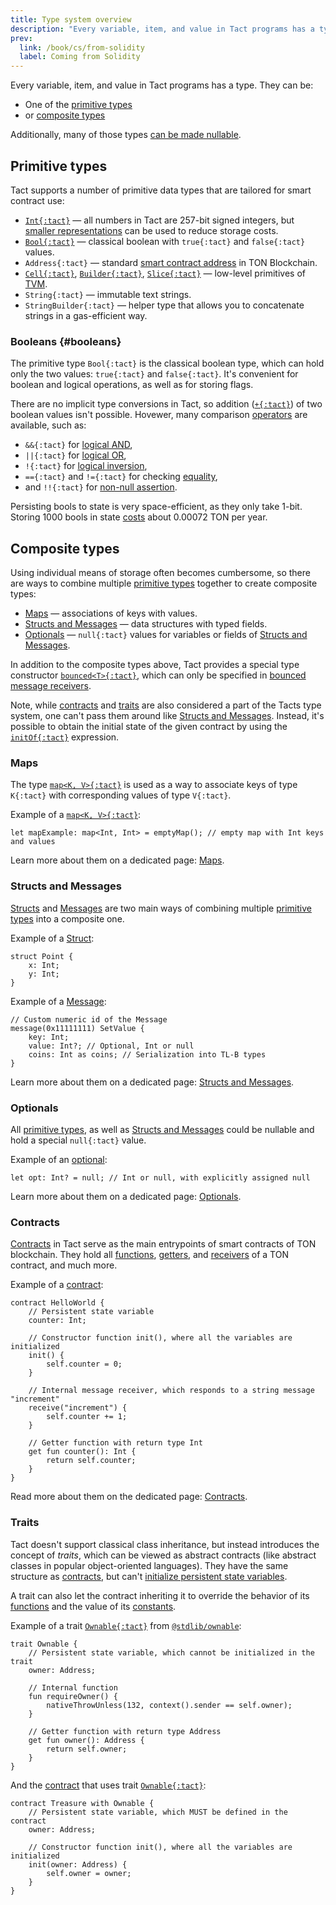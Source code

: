 ```yaml
---
title: Type system overview
description: "Every variable, item, and value in Tact programs has a type"
prev:
  link: /book/cs/from-solidity
  label: Coming from Solidity
---
```


Every variable, item, and value in Tact programs has a type. They can be:

* One of the [primitive types](#primitive-types)
* or [composite types](#composite-types)

Additionally, many of those types [can be made nullable](#optionals).

## Primitive types

Tact supports a number of primitive data types that are tailored for smart contract use:

* [`Int{:tact}`](/book/integers) — all numbers in Tact are $257$-bit signed integers, but [smaller representations](/book/integers#serialization) can be used to reduce storage costs.
* [`Bool{:tact}`](#booleans) — classical boolean with `true{:tact}` and `false{:tact}` values.
* `Address{:tact}` — standard [smart contract address](https://docs.ton.org/learn/overviews/addresses#address-of-smart-contract) in TON Blockchain.
* [`Cell{:tact}`](/book/cells#cells), [`Builder{:tact}`](/book/cells#builders), [`Slice{:tact}`](/book/cells#slices) — low-level primitives of [TVM][tvm].
* `String{:tact}` — immutable text strings.
* `StringBuilder{:tact}` — helper type that allows you to concatenate strings in a gas-efficient way.

[tvm]: https://docs.ton.org/learn/tvm-instructions/tvm-overview

### Booleans {#booleans}

The primitive type `Bool{:tact}` is the classical boolean type, which can hold only the two values: `true{:tact}` and `false{:tact}`. It's convenient for boolean and logical operations, as well as for storing flags.

There are no implicit type conversions in Tact, so addition ([`+{:tact}`](/book/operators#binary-add)) of two boolean values isn't possible. Hovewer, many comparison [operators](/book/operators) are available, such as:

* `&&{:tact}` for [logical AND](/book/operators#binary-logical-and),
* `||{:tact}` for [logical OR](/book/operators#binary-logical-or),
* `!{:tact}` for [logical inversion](/book/operators#unary-inverse),
* `=={:tact}` and `!={:tact}` for checking [equality](/book/operators#binary-equality),
* and `!!{:tact}` for [non-null assertion](/book/optionals).

Persisting bools to state is very space-efficient, as they only take 1-bit. Storing 1000 bools in state [costs](https://ton.org/docs/develop/smart-contracts/fees#how-to-calculate-fees) about $0.00072$ TON per year.

## Composite types

Using individual means of storage often becomes cumbersome, so there are ways to combine multiple [primitive types](#primitive-types) together to create composite types:

* [Maps](#maps) — associations of keys with values.
* [Structs and Messages](#structs-and-messages) — data structures with typed fields.
* [Optionals](#optionals) — `null{:tact}` values for variables or fields of [Structs and Messages](#structs-and-messages).

In addition to the composite types above, Tact provides a special type constructor [`bounced<T>{:tact}`](/book/bounced), which can only be specified in [bounced message receivers](/book/bounced).

Note, while [contracts](#contracts) and [traits](#traits) are also considered a part of the Tacts type system, one can't pass them around like [Structs and Messages](#structs-and-messages). Instead, it's possible to obtain the initial state of the given contract by using the [`initOf{:tact}`](/book/expressions#initof) expression.

### Maps

The type [`map<K, V>{:tact}`][maps] is used as a way to associate keys of type `K{:tact}` with corresponding values of type `V{:tact}`.

Example of a [`map<K, V>{:tact}`][maps]:

```tact
let mapExample: map<Int, Int> = emptyMap(); // empty map with Int keys and values
```

Learn more about them on a dedicated page: [Maps][maps].

[maps]: /book/maps

### Structs and Messages

[Structs][structs] and [Messages][messages] are two main ways of combining multiple [primitive types](#primitive-types) into a composite one.

Example of a [Struct][structs]:

```tact
struct Point {
    x: Int;
    y: Int;
}
```

Example of a [Message][messages]:

```tact
// Custom numeric id of the Message
message(0x11111111) SetValue {
    key: Int;
    value: Int?; // Optional, Int or null
    coins: Int as coins; // Serialization into TL-B types
}
```

Learn more about them on a dedicated page: [Structs and Messages][s-n-m].

[s-n-m]: /book/structs-and-messages
[structs]: /book/structs-and-messages#structs
[messages]: /book/structs-and-messages#messages

### Optionals

All [primitive types](#primitive-types), as well as [Structs and Messages](#structs-and-messages) could be nullable and hold a special `null{:tact}` value.

Example of an [optional][optionals]:

```tact
let opt: Int? = null; // Int or null, with explicitly assigned null
```

Learn more about them on a dedicated page: [Optionals][optionals].

[optionals]: /book/optionals

### Contracts

[Contracts](/book/contracts) in Tact serve as the main entrypoints of smart contracts of TON blockchain. They hold all [functions](/book/functions), [getters](/book/functions#getter-functions), and [receivers](/book/functions#receiver-functions) of a TON contract, and much more.

Example of a [contract](/book/contracts):

```tact
contract HelloWorld {
    // Persistent state variable
    counter: Int;

    // Constructor function init(), where all the variables are initialized
    init() {
        self.counter = 0;
    }

    // Internal message receiver, which responds to a string message "increment"
    receive("increment") {
        self.counter += 1;
    }

    // Getter function with return type Int
    get fun counter(): Int {
        return self.counter;
    }
}
```

Read more about them on the dedicated page: [Contracts](/book/contracts).

### Traits

Tact doesn't support classical class inheritance, but instead introduces the concept of _traits_, which can be viewed as abstract contracts (like abstract classes in popular object-oriented languages). They have the same structure as [contracts](#contracts), but can't [initialize persistent state variables](/book/contracts#init-function).

A trait can also let the contract inheriting it to override the behavior of its [functions](/book/functions#virtual-and-abstract-functions) and the value of its [constants](/book/constants#virtual-and-abstract-constants).

Example of a trait [`Ownable{:tact}`](/ref/stdlib-ownable#ownable) from [`@stdlib/ownable`](/ref/stdlib-ownable):

```tact
trait Ownable {
    // Persistent state variable, which cannot be initialized in the trait
    owner: Address;

    // Internal function
    fun requireOwner() {
        nativeThrowUnless(132, context().sender == self.owner);
    }

    // Getter function with return type Address
    get fun owner(): Address {
        return self.owner;
    }
}
```

And the [contract](#contracts) that uses trait [`Ownable{:tact}`](/ref/stdlib-ownable#ownable):

```tact
contract Treasure with Ownable {
    // Persistent state variable, which MUST be defined in the contract
    owner: Address;

    // Constructor function init(), where all the variables are initialized
    init(owner: Address) {
        self.owner = owner;
    }
}
```
